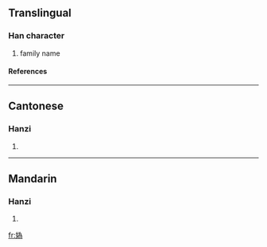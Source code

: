 {{see|妫|嬀}}

==Translingual==
===Han character===
{{Han char|rn=38|rad=女|as=09|sn=12|four=4242<sub>7</sub>|canj=女戈大火 (VIKF)}}
# family name
====References====
{{Han ref|kx=0267.361|hdz=21068.180|uh=5AAF|ud=23215|bh=D8B5|bd=55477}}

----
==Cantonese==
===Hanzi===
{{yue-hanzi|jyut=|y=gwai1}}
# {{defn|Cantonese}}

----
==Mandarin==
===Hanzi===
{{cmn-hanzi|sim=妫|pin=[[guī]] ([[gui1]]), [[guǐ]] ([[gui3]])|wg=kuei<sup>1</sup>, kuei<sup>3</sup>}}
# {{defn|Mandarin}}

[[fr:媯]]